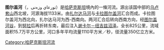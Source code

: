 '''图尔盖河'''（{{lang-kk|Торғай өзені}}，تورعاي وزەنى）是[[哈萨克斯坦|哈萨克斯坦]]境內的一條河流。源出该国中部的[[乌卢套山|乌卢套山]]西北坡，河源海拔1133米。由[[扎尔达马河|扎尔达马河]]与[[卡拉图尔盖河|卡拉图尔盖河]]汇合而成。卡拉图尔盖河为西北向，扎尔达马河为西-西南向。两河汇合后转向西南方向，经[[图尔盖河谷|图尔盖河谷]]，到[[努拉|努拉]]后再折转东南，最后注入[[谢卡尔－纽吉兹沼泽|谢卡尔－纽吉兹沼泽]]。全长825公里，流域面积15.7万平方公里，河口多年平均流量1110平方米／秒，径流量350亿立方米。

{{Kazakhstan-stub}}

[[Category:哈萨克斯坦河流|Category:哈萨克斯坦河流]]